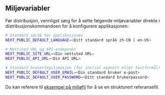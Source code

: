 ## Miljøvariabler

Før distribusjon, vennligst sørg for å sette følgende miljøvariabler direkte i distribusjonskommandoen for å konfigurere applikasjonen:

```bash
# Standard språk for applikasjonen
NEXT_PUBLIC_DEFAULT_LANGUAGE=<Ditt standard språk zh-CN | en-US>

# Nettsted URL og API-endepunkt
NEXT_PUBLIC_SITE_URL=<Din nettsted URL>
NEXT_PUBLIC_API_URL=<Din API URL>

# Standard brukerlegitimasjon (for initial oppsett eller testformål)
NEXT_PUBLIC_DEFAULT_USER_EMAIL=<Din standard bruker e-post>
NEXT_PUBLIC_DEFAULT_USER_PASSWORD=<Ditt standard brukerpassord>
```

Du kan referere til [eksempel på miljøfil](https://github.com/perfect-panel/ppanel-web/blob/main/apps/admin/.env.template) for å se en strukturert referansefil.


<Giscus />
